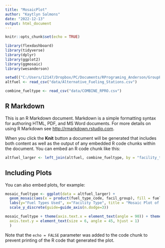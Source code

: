 ```yaml
---
title: "MosaicPlot"
author: "Kaytlyn Salmons"
date: "2022-12-13"
output: html_document
---
```


```r
knitr::opts_chunk$set(echo = TRUE)

library(flexdashboard)
library(tidyverse)
library(dplyr)
library(ggplot2)
library(ggmosaic)
library(wesanderson)

setwd(("C:/Users/12147/Dropbox/PC/Documents/RPrograming_Anderson/GroupProj_RPro"))
altfuel <- read_csv("data/Alternative_Fueling_Stations.csv") 

combine_fueltype <- read_csv("data/COMBINE_RPRO.csv")

```

## R Markdown

This is an R Markdown document. Markdown is a simple formatting syntax for authoring HTML, PDF, and MS Word documents. For more details on using R Markdown see <http://rmarkdown.rstudio.com>.

When you click the **Knit** button a document will be generated that includes both content as well as the output of any embedded R code chunks within the document. You can embed an R code chunk like this:

```r
altfuel_larger <- left_join(altfuel, combine_fueltype, by = "facility_type") 


```

## Including Plots

You can also embed plots, for example:

```r

mosaic_fueltype <- ggplot(data = altfuel_larger) +
  geom_mosaic(aes(x = product(fuel_type_code, facil_group), fill = fuel_type_code)) +   
  labs(y="Fuel Types Used", x="Facility Type", title = "Mosaic Plot of Fuel Type by Facility Type") +
  scale_y_discrete(guide=guide_axis(n.dodge=3))

mosaic_fueltype + theme(axis.text.x = element_text(angle = 90)) + theme(
  axis.text.y = element_text(size = 6, angle = 45, hjust = 1)
  )
```

Note that the `echo = FALSE` parameter was added to the code chunk to prevent printing of the R code that generated the plot.
